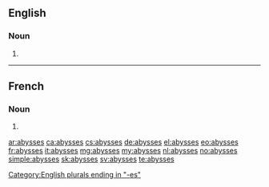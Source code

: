 ==English==

===Noun===
{{head|en|plural}}

# {{plural of|abyss|lang=en}}

----

==French==

===Noun===
{{head|fr|plural|g=?}}

# {{plural of|abysse|lang=fr}}

[[Category:English plurals ending in "-es"]]

[[ar:abysses]]
[[ca:abysses]]
[[cs:abysses]]
[[de:abysses]]
[[el:abysses]]
[[eo:abysses]]
[[fr:abysses]]
[[it:abysses]]
[[mg:abysses]]
[[my:abysses]]
[[nl:abysses]]
[[no:abysses]]
[[simple:abysses]]
[[sk:abysses]]
[[sv:abysses]]
[[te:abysses]]